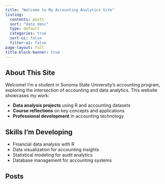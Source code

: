 ```yaml
---
title: "Welcome to My Accounting Analytics Site"
listing:
  contents: posts
  sort: "date desc"
  type: default
  categories: true
  sort-ui: false
  filter-ui: false
page-layout: full
title-block-banner: true
---
```



## About This Site

Welcome! I'm a student in Sonoma State University's accounting program, exploring the intersection of accounting and data analytics. This website showcases my work:

- **Data analysis projects** using R and accounting datasets
- **Course reflections** on key concepts and applications
- **Professional development** in accounting technology


## Skills I'm Developing

- Financial data analysis with R
- Data visualization for accounting insights
- Statistical modeling for audit analytics
- Database management for accounting systems


## Posts

